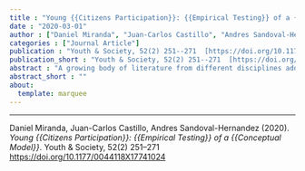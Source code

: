 ```yaml
---
title : "Young {{Citizens Participation}}: {{Empirical Testing}} of a {{Conceptual Model}}"
date : "2020-03-01"
author : ["Daniel Miranda", "Juan-Carlos Castillo", "Andres Sandoval-Hernandez"]
categories : ["Journal Article"]
publication : "Youth & Society, 52(2) 251--271  [https://doi.org/10.1177/0044118X17741024](https://doi.org/10.1177/0044118X17741024)"
publication_short : "Youth & Society, 52(2) 251--271  [https://doi.org/10.1177/0044118X17741024](https://doi.org/10.1177/0044118X17741024)"
abstract : "A growing body of literature from different disciplines addresses concepts and measurement of citizenship. The present article seeks to contribute to this field by examining the issue of youth citizenship from a comparative international perspective and proposing a simplified conceptual model that can be operationalized. This model includes a community dimension, which refers to individual’s relationship with their community associations, and a civic dimension, concerning institutional processes such as voting and/or political activism. The model was tested using multigroup confirmatory factor analysis and measurement equivalence for eighth-grade students (n = 139.875) across 38 countries that participated in the International Civic and Citizenship Study (2009). Our results find support for the proposed conceptual model and its invariance across countries, and we discuss the implications for theory and further research."
abstract_short : ""
about:
  template: marquee
---
```

---


::: {.callout-note title="How to cite this work"}

Daniel Miranda, Juan-Carlos Castillo, Andres Sandoval-Hernandez (2020). *Young {{Citizens Participation}}: {{Empirical Testing}} of a {{Conceptual Model}}*. Youth & Society, 52(2) 251--271  [https://doi.org/10.1177/0044118X17741024](https://doi.org/10.1177/0044118X17741024)

:::

